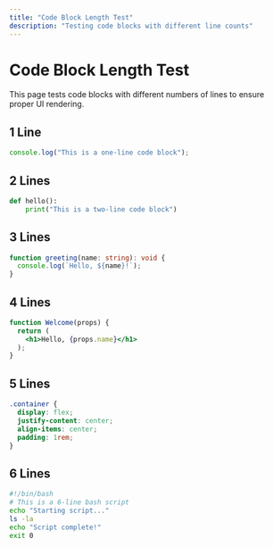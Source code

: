 ```yaml
---
title: "Code Block Length Test"
description: "Testing code blocks with different line counts"
---
```


# Code Block Length Test

This page tests code blocks with different numbers of lines to ensure proper UI rendering.

## 1 Line

```js
console.log("This is a one-line code block");
```

## 2 Lines

```python
def hello():
    print("This is a two-line code block")
```

## 3 Lines

```ts
function greeting(name: string): void {
  console.log(`Hello, ${name}!`);
}
```

## 4 Lines

```jsx
function Welcome(props) {
  return (
    <h1>Hello, {props.name}</h1>
  );
}
```

## 5 Lines

```css
.container {
  display: flex;
  justify-content: center;
  align-items: center;
  padding: 1rem;
}
```

## 6 Lines

```bash
#!/bin/bash
# This is a 6-line bash script
echo "Starting script..."
ls -la
echo "Script complete!"
exit 0
```